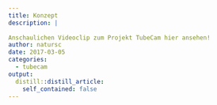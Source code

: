```yaml
---
title: Konzept
description: |
  
Anschaulichen Videoclip zum Projekt TubeCam hier ansehen! 
author: natursc
date: 2017-03-05
categories:
  - tubecam
output:
  distill::distill_article:
    self_contained: false
---
```





<!--http://wieselundco.ch/wissenschaft/tubecam/84-konzept-->
